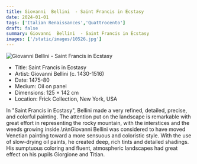 ```yaml
---
title: Giovanni  Bellini  - Saint Francis in Ecstasy
date: 2024-01-01
tags: ['Italian Renaissances','Quattrocento']
draft: false
summary: Giovanni  Bellini  - Saint Francis in Ecstasy
images: ['/static/images/10526.jpg']
---
```


![Giovanni  Bellini  - Saint Francis in Ecstasy](/static/images/10526.jpg)

* Title: Saint Francis in Ecstasy
* Artist: Giovanni  Bellini  (c. 1430-1516)
* Date: 1475-80
* Medium: Oil on panel
* Dimensions: 125 × 142 cm
* Location: Frick Collection, New York, USA 

In \"Saint Francis in Ecstasy\", Bellini made a very refined, detailed, precise, and colorful painting. The attention put on the landscape is remarkable with great effort in representing the rocky mountain, with the interstices and the weeds growing inside.\n\nGiovanni Bellini was considered to have moved Venetian painting toward a more sensuous and coloristic style. With the use of slow-drying oil paints, he created deep, rich tints and detailed shadings. His sumptuous coloring and fluent, atmospheric landscapes had great effect on his pupils Giorgione and Titian.

